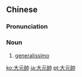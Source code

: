 {{also|大元帅}}
==Chinese==
{{zh-forms|s=大元帅|type=12}}

===Pronunciation===
{{zh-pron
|m=dàyuánshuài
|c=daai6 jyun4 seoi3
|cat=n
}}

===Noun===
{{zh-noun}}

# [[generalissimo]]

[[ko:大元帥]]
[[ja:大元帥]]
[[pt:大元帥]]